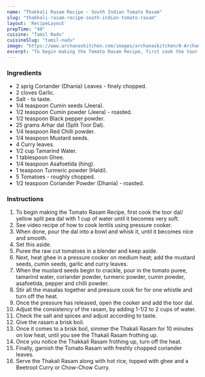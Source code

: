 ---
name: "Thakkali Rasam Recipe - South Indian Tomato Rasam"
slug: "thakkali-rasam-recipe-south-indian-tomato-rasam"
layout: 'RecipeLayout'
prepTime: "40"
cuisine: "Tamil Nadu"
cuisineSlug: "tamil-nadu"
image: "https://www.archanaskitchen.com/images/archanaskitchen/0-Archanas-Kitchen-Recipes/2018/Thakkali_Rasam_Recipe_Tomato_Rasam-6_1600.jpg"
excerpt: "To begin making the Tomato Rasam Recipe, first cook the toor dal yellow split pea dal with 1 cup of water until it becomes very soft"
---

### Ingredients

- 2 sprig Coriander (Dhania) Leaves - finely chopped.
- 2 cloves Garlic.
- Salt - to taste.
- 1/4 teaspoon Cumin seeds (Jeera).
- 1/2 teaspoon Cumin powder (Jeera) - roasted.
- 1/2 teaspoon Black pepper powder.
- 25 grams Arhar dal (Split Toor Dal).
- 1/4 teaspoon Red Chilli powder.
- 1/4 teaspoon Mustard seeds.
- 4 Curry leaves.
- 1/2 cup Tamarind Water.
- 1 tablespoon Ghee.
- 1/4 teaspoon Asafoetida (hing).
- 1 teaspoon Turmeric powder (Haldi).
- 5 Tomatoes - roughly chopped.
- 1/2 teaspoon Coriander Powder (Dhania) - roasted.

### Instructions

1. To begin making the Tomato Rasam Recipe, first cook the toor dal/ yellow split pea dal with 1 cup of water until it becomes very soft.
1. See video recipe of how to cook lentils using pressure cooker.
1. When done, pour the dal into a bowl and whisk it, until it becomes nice and smooth.
1. Set this aside.
1. Puree the raw cut tomatoes in a blender and keep aside.
1. Next, heat ghee in a pressure cooker on medium heat; add the mustard seeds, cumin seeds, garlic and curry leaves.
1. When the mustard seeds begin to crackle, pour in the tomato puree, tamarind water, coriander powder, turmeric powder, cumin powder, asafoetida, pepper and chilli powder.
1. Stir all the masalas together and pressure cook for for one whistle and turn off the heat.
1. Once the pressure has released, open the cooker and add the toor dal.
1. Adjust the consistency of the rasam, by adding 1-1/2 to 2 cups of water.
1. Check the salt and spices and adjust according to taste.
1. Give the rasam a brisk boil.
1. Once it comes to a brisk boil, simmer the Thakali Rasam for 10 minutes on low heat, until you see the Thakali Rasam frothing up.
1. Once you notice the Thakkali Rasam frothing up, turn off the heat.
1. Finally, garnish the Tomato Rasam with freshly chopped coriander leaves.
1. Serve the Thakali Rasam along with hot rice, topped with ghee and a Beetroot Curry or Chow-Chow Curry.
